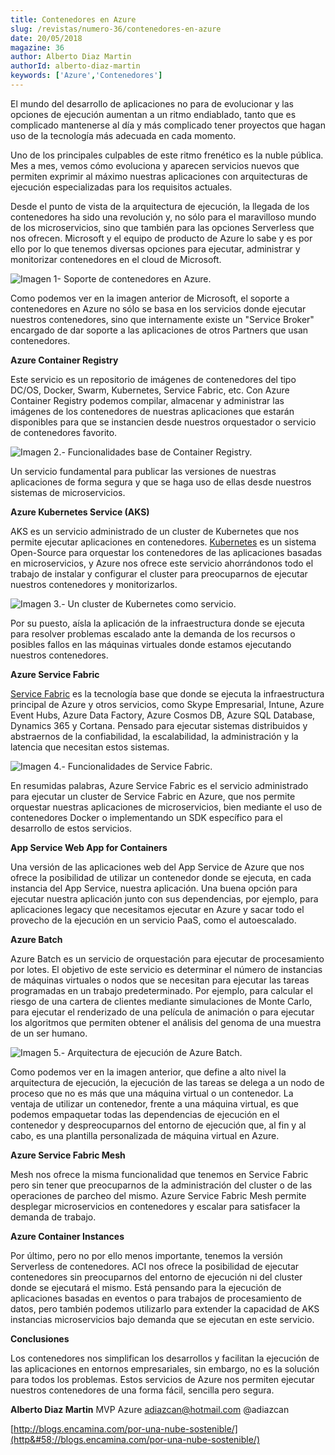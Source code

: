 ```yaml
---
title: Contenedores en Azure
slug: /revistas/numero-36/contenedores-en-azure
date: 20/05/2018
magazine: 36
author: Alberto Diaz Martin
authorId: alberto-diaz-martin
keywords: ['Azure','Contenedores']
---
```



<ArticleHeader frontmatter={props.pageContext.frontmatter} />



El mundo del desarrollo de aplicaciones no para de evolucionar y las opciones de ejecución aumentan a un ritmo endiablado, tanto que es complicado mantenerse al día y más complicado tener proyectos que hagan uso de la tecnología más adecuada en cada momento.

Uno de los principales culpables de este ritmo frenético es la nuble pública. Mes a mes, vemos cómo evoluciona y aparecen servicios nuevos que permiten exprimir al máximo nuestras aplicaciones con arquitecturas de ejecución especializadas para los requisitos actuales.

Desde el punto de vista de la arquitectura de ejecución, la llegada de los contenedores ha sido una revolución y, no sólo para el maravilloso mundo de los microservicios, sino que también para las opciones Serverless que nos ofrecen. Microsoft y el equipo de producto de Azure lo sabe y es por ello por lo que tenemos diversas opciones para ejecutar, administrar y monitorizar contenedores en el cloud de Microsoft.

​![Imagen 1- Soporte de contenedores en Azure.](../../../images/numero36/contenedores-en-azure/image1.png)

Como podemos ver en la imagen anterior de Microsoft, el soporte a contenedores en Azure no sólo se basa en los servicios donde ejecutar nuestros contenedores, sino que internamente existe un "Service Broker" encargado de dar soporte a las aplicaciones de otros Partners que usan contenedores.

**Azure Container Registry**

Este servicio es un repositorio de imágenes de contenedores del tipo DC/OS, Docker, Swarm, Kubernetes, Service Fabric, etc. Con Azure Container Registry podemos compilar, almacenar y administrar las imágenes de los contenedores de nuestras aplicaciones que estarán disponibles para que se instancien desde nuestros orquestador o servicio de contenedores favorito.

![Imagen 2.- Funcionalidades base de Container Registry.](../../../images/numero36/contenedores-en-azure/image2.png)

Un servicio fundamental para publicar las versiones de nuestras aplicaciones de forma segura y que se haga uso de ellas desde nuestros sistemas de microservicios.

**Azure Kubernetes Service (AKS)**

AKS es un servicio administrado de un cluster de Kubernetes que nos permite ejecutar aplicaciones en contenedores. [Kubernetes](https&#58;//kubernetes.io/) es un sistema Open-Source para orquestar los contenedores de las aplicaciones basadas en microservicios, y Azure nos ofrece este servicio ahorrándonos todo el trabajo de instalar y configurar el cluster para preocuparnos de ejecutar nuestros contenedores y monitorizarlos.

![Imagen 3.- Un cluster de Kubernetes como servicio.](../../../images/numero36/contenedores-en-azure/image3.png)

Por su puesto, aísla la aplicación de la infraestructura donde se ejecuta para resolver problemas escalado ante la demanda de los recursos o posibles fallos en las máquinas virtuales donde estamos ejecutando nuestros contenedores.

**Azure Service Fabric**

[Service Fabric](https&#58;//github.com/Microsoft/service-fabric) es la tecnología base que donde se ejecuta la infraestructura principal de Azure y otros servicios, como Skype Empresarial, Intune, Azure Event Hubs, Azure Data Factory, Azure Cosmos DB, Azure SQL Database, Dynamics 365 y Cortana. Pensado para ejecutar sistemas distribuidos y abstraernos de la confiabilidad, la escalabilidad, la administración y la latencia que necesitan estos sistemas.

![Imagen 4.- Funcionalidades de Service Fabric.](../../../images/numero36/contenedores-en-azure/image4.png)

En resumidas palabras, Azure Service Fabric es el servicio administrado para ejecutar un cluster de Service Fabric en Azure, que nos permite orquestar nuestras aplicaciones de microservicios, bien mediante el uso de contenedores Docker o implementando un SDK específico para el desarrollo de estos servicios.

**App Service Web App for Containers**

Una versión de las aplicaciones web del App Service de Azure que nos ofrece la posibilidad de utilizar un contenedor donde se ejecuta, en cada instancia del App Service, nuestra aplicación. Una buena opción para ejecutar nuestra aplicación junto con sus dependencias, por ejemplo, para aplicaciones legacy que necesitamos ejecutar en Azure y sacar todo el provecho de la ejecución en un servicio PaaS, como el autoescalado.

**Azure Batch**

Azure Batch es un servicio de orquestación para ejecutar de procesamiento por lotes. El objetivo de este servicio es determinar el número de instancias de máquinas virtuales o nodos que se necesitan para ejecutar las tareas programadas en un trabajo predeterminado. Por ejemplo, para calcular el riesgo de una cartera de clientes mediante simulaciones de Monte Carlo, para ejecutar el renderizado de una película de animación o para ejecutar los algoritmos que permiten obtener el análisis del genoma de una muestra de un ser humano.

![Imagen 5.- Arquitectura de ejecución de Azure Batch.](../../../images/numero36/contenedores-en-azure/image5.png)

Como podemos ver en la imagen anterior, que define a alto nivel la arquitectura de ejecución, la ejecución de las tareas se delega a un nodo de proceso que no es más que una máquina virtual o un contenedor. La ventaja de utilizar un contenedor, frente a una máquina virtual, es que podemos empaquetar todas las dependencias de ejecución en el contenedor y despreocuparnos del entorno de ejecución que, al fin y al cabo, es una plantilla personalizada de máquina virtual en Azure.

**Azure Service Fabric Mesh**

Mesh nos ofrece la misma funcionalidad que tenemos en Service Fabric pero sin tener que preocuparnos de la administración del cluster o de las operaciones de parcheo del mismo. Azure Service Fabric Mesh permite desplegar microservicios en contenedores y escalar para satisfacer la demanda de trabajo.

**Azure Container Instances**

Por último, pero no por ello menos importante, tenemos la versión Serverless de contenedores. ACI nos ofrece la posibilidad de ejecutar contenedores sin preocuparnos del entorno de ejecución ni del cluster donde se ejecutará el mismo. Está pensando para la ejecución de aplicaciones basadas en eventos o para trabajos de procesamiento de datos, pero también podemos utilizarlo para extender la capacidad de AKS instancias microservicios bajo demanda que se ejecutan en este servicio.

**Conclusiones**

Los contenedores nos simplifican los desarrollos y facilitan la ejecución de las aplicaciones en entornos empresariales, sin embargo, no es la solución para todos los problemas. Estos servicios de Azure nos permiten ejecutar nuestros contenedores de una forma fácil, sencilla pero segura.



**Alberto Diaz Martin**
 MVP Azure
 adiazcan@hotmail.com
 @adiazcan

[http://blogs.encamina.com/por-una-nube-sostenible/](http&#58;//blogs.encamina.com/por-una-nube-sostenible/)

